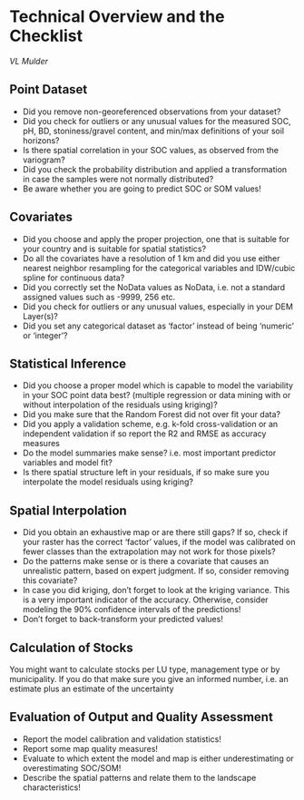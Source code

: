 # Technical Overview and the Checklist
*VL  Mulder*

## Point Dataset 

*    Did you remove non-georeferenced observations from your dataset?
*    Did you check for outliers or any unusual values for the measured SOC, pH, BD, stoniness/gravel content, and min/max definitions of your soil horizons?
*    Is there spatial correlation in your SOC values, as observed from the variogram?
*    Did you check the probability distribution and applied a transformation in case the samples were not normally distributed?
*    Be aware whether you are going to predict SOC or SOM values!

## Covariates

*    Did you choose and apply the proper projection, one that is suitable for your country and is suitable for spatial statistics? 
*    Do all the covariates have a resolution of 1 km and did you use either nearest neighbor resampling for the categorical variables and IDW/cubic spline for continuous data?
*    Did you correctly set the NoData values as NoData, i.e. not a standard assigned values such as -9999, 256 etc.
*    Did you check for outliers or any unusual values, especially in your DEM Layer(s)?
*    Did you set any categorical dataset as ‘factor’ instead of being ‘numeric’ or ‘integer’?

## Statistical Inference

*    Did you choose a proper model which is capable to model the variability in your SOC point data best? (multiple regression or data mining with or without interpolation of the residuals using kriging)?
*    Did you make sure that the Random Forest did not over fit your data?
*    Did you apply a validation scheme, e.g. k-fold cross-validation or an independent validation if so report the R2 and RMSE as accuracy measures
*    Do the model summaries make sense? i.e. most important predictor variables and model fit?
*    Is there spatial structure left in your residuals, if so make sure you interpolate the model residuals using kriging?

## Spatial Interpolation

*    Did you obtain an exhaustive map or are there still gaps? If so, check if your raster has the correct ‘factor’ values, if the model was calibrated on fewer classes than the extrapolation may not work for those pixels?
*    Do the patterns make sense or is there a covariate that causes an unrealistic pattern, based on expert judgment. If so, consider removing this covariate?
*    In case you did kriging, don’t forget to look at the kriging variance. This is a very important indicator of the accuracy. Otherwise, consider modeling the 90% confidence intervals of the predictions!
*    Don’t forget to back-transform your predicted values! 

## Calculation of Stocks
You might want to calculate stocks per LU type, management type or by municipality.  If you do that make sure you give an informed number, i.e. an estimate plus an estimate of the uncertainty

## Evaluation of Output and Quality Assessment

*    Report the model calibration and validation statistics!
*    Report some map quality measures!
*    Evaluate to which extent the model and map is either underestimating or overestimating SOC/SOM!
*    Describe the spatial patterns and relate them to the landscape characteristics!
